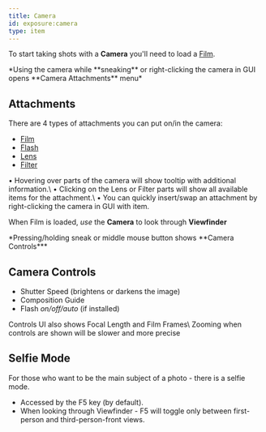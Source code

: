```yaml
---
title: Camera
id: exposure:camera
type: item
---
```


To start taking shots with a **Camera** you'll need to load a [Film](attachments/film).

<div style={{ textAlign: "center" }}>
<Asset location="exposure:attachments" width={400} title="Camera Attachments" style={{ textAlign: "center" }}/>
*Using the camera while **sneaking** or right-clicking the camera in GUI opens **Camera Attachments** menu*
</div>

## Attachments
There are 4 types of attachments you can put on/in the camera:
- [Film](attachments/film)
- [Flash](attachments/flash)
- [Lens](attachments/lens)
- [Filter](attachments/filter)

<div name='INFO' style={{ display: 'inline-block', margin: '2px' }}>
    <div style={{ display: 'flex', alignItems: 'top', backgroundColor: '#21252b', borderRadius: '6px', padding: '8px 12px' }}>
      <InfoIcon style={{ color: '#63b3eb', marginRight: '8px' }} width={20} />
      <span style={{ color: '#63b3eb', fontSize: '15px' }}>• Hovering over parts of the camera will show tooltip with additional information.\
                                                           • Clicking on the Lens or Filter parts will show all available items for the attachment.\
                                                           • You can quickly insert/swap an attachment by right-clicking the camera in GUI with item.</span>
    </div>
</div>

When Film is loaded, *use* the **Camera** to look through **Viewfinder**

<div style={{ textAlign: "center" }}>
<Asset location="exposure:viewfinder" width={600} title="Viewfinder Controls" style={{ textAlign: "center" }}/>
*Pressing/holding sneak or middle mouse button shows **Camera Controls***
</div>

## Camera Controls
- Shutter Speed (brightens or darkens the image)
- Composition Guide
- Flash *on/off/auto* (if installed)

<div name='INFO' style={{ display: 'inline-block', margin: '2px' }}>
    <div style={{ display: 'flex', alignItems: 'top', backgroundColor: '#21252b', borderRadius: '6px', padding: '8px 12px' }}>
      <InfoIcon style={{ color: '#63b3eb', marginRight: '8px' }} width={20} />
      <span style={{ color: '#63b3eb', fontSize: '15px' }}>Controls UI also shows Focal Length and Film Frames\
                                                           Zooming when controls are shown will be slower and more precise</span>
    </div>
</div>

## Selfie Mode
For those who want to be the main subject of a photo - there is a selfie mode.
- Accessed by the F5 key (by default).
- When looking through Viewfinder - F5 will toggle only between first-person and third-person-front views.

